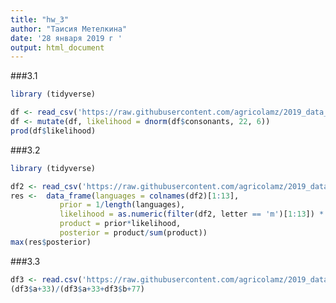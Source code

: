 ```yaml
---
title: "hw_3"
author: "Таисия Метелкина"
date: '28 января 2019 г '
output: html_document
---
```


###3.1

```r

library (tidyverse)

df <- read_csv('https://raw.githubusercontent.com/agricolamz/2019_data_analysis_for_linguists/master/data/students/tsmetelkina/hw3_Bayesian_inference/hw3_phoible.csv')
df <- mutate(df, likelihood = dnorm(df$consonants, 22, 6))
prod(df$likelihood)
```

###3.2

```r

library (tidyverse)

df2 <- read_csv('https://raw.githubusercontent.com/agricolamz/2019_data_analysis_for_linguists/master/data/letter_frequency.csv')
res <-  data_frame(languages = colnames(df2)[1:13],
           prior = 1/length(languages),
           likelihood = as.numeric(filter(df2, letter == 'm')[1:13]) * as.numeric(filter(df2, letter == 'o')[1:13]) * as.numeric(filter(df2, letter == 's')[1:13]) * as.numeric(filter(df2, letter == 't')[1:13]),
           product = prior*likelihood,
           posterior = product/sum(product))
max(res$posterior)
```

###3.3

```r

df3 <- read.csv('https://raw.githubusercontent.com/agricolamz/2019_data_analysis_for_linguists/master/data/students/tsmetelkina/hw3_Bayesian_inference/hw3_task_3.csv')
(df3$a+33)/(df3$a+33+df3$b+77)
```
